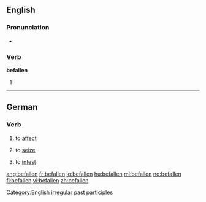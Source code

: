 ==English==

===Pronunciation===
* {{IPA|/bɪ'fɑlən/}}

===Verb===
'''befallen'''

# {{past participle of|[[befall]]}}

<!--this belongs on the page for "befall"

====Translations====
* Dutch: [[ge]]-->

[[Category:English irregular past participles]]

----

==German==

===Verb===
{{de-verb}}

# {{context|of a disease|lang=de}} to [[affect]]
# {{context|of fear, desire, etc.|lang=de}} to [[seize]]
# to [[infest]]

[[ang:befallen]]
[[fr:befallen]]
[[io:befallen]]
[[hu:befallen]]
[[ml:befallen]]
[[no:befallen]]
[[fi:befallen]]
[[vi:befallen]]
[[zh:befallen]]